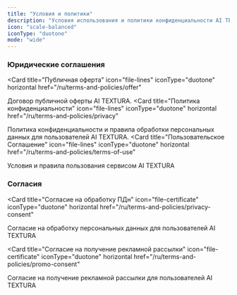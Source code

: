 ```yaml
---
title: "Условия и политики"
description: "Условия использования и политики конфиденциальности AI TEXTURA"
icon: "scale-balanced"
iconType: "duotone"
mode: "wide"
---
```


### Юридические соглашения

<Card
  title="Публичная оферта"
  icon="file-lines"
  iconType="duotone"
  horizontal
  href="/ru/terms-and-policies/offer"
>
  Договор публичной оферты AI TEXTURA.
</Card>
<Card
  title="Политика конфиденциальности"
  icon="file-lines"
  iconType="duotone"
  horizontal
  href="/ru/terms-and-policies/privacy"
>
  Политика конфиденциальности и правила обработки персональных данных для
  пользователей AI TEXTURA.
</Card>
<Card
  title="Пользовательское Соглашение"
  icon="file-lines"
  iconType="duotone"
  horizontal
  href="/ru/terms-and-policies/terms-of-use"
>
  Условия и правила пользования сервисом AI TEXTURA
</Card>

### Согласия

<Card
  title="Согласие на обработку ПДн"
  icon="file-certificate"
  iconType="duotone"
  horizontal
  href="/ru/terms-and-policies/privacy-consent"
>
  Согласие на обработку персональных данных для пользователей AI TEXTURA
</Card>

<Card
  title="Согласие на получение рекламной рассылки"
  icon="file-certificate"
  iconType="duotone"
  horizontal
  href="/ru/terms-and-policies/promo-consent"
>
  Согласие на получение рекламной рассылки для пользователей AI TEXTURA
</Card>

